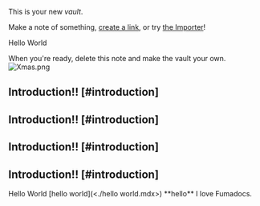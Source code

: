 This is your new *vault*.

Make a note of something, [create a link](<./create a link.mdx>), or try [the Importer](https://help.obsidian.md/Plugins/Importer)!

<Card href="/docs/headless">Hello World</Card>

When you're ready, delete this note and make the vault your own.
![Xmas.png](/Xmas.png)

## Introduction!! \[#introduction]

## Introduction!! \[#introduction]

## Introduction!! \[#introduction]

## Introduction!! \[#introduction]

<ObsidianCallout type="warning">
  <ObsidianCalloutTitle>
    Hello World [hello world](<./hello world.mdx>) **hello**
  </ObsidianCalloutTitle>

  <ObsidianCalloutBody>
    I love Fumadocs.
  </ObsidianCalloutBody>
</ObsidianCallout>

